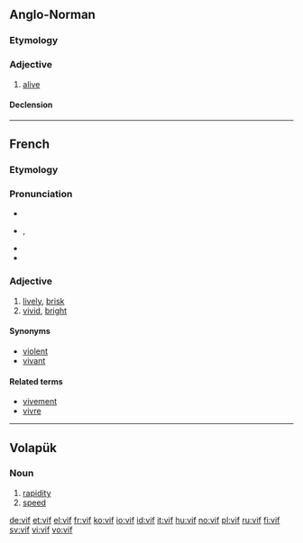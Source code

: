 {{also|víf}}
==Anglo-Norman==

===Etymology===
{{etyl|la|xno}} {{term|vivus|vīvus|alive, living|lang=la}}

===Adjective===
{{head|xno|adjective|g=m}}

# [[alive]]

====Declension====
{{xno-decl-adj|ssm={{l|xno|vis}} or less commonly {{l|xno|vifs}}|opm={{l|xno|vis}} or less commonly {{l|xno|vifs}}|ssf=vive|osf=vive|spf=vives|opf=vives}}

----

==French==

===Etymology===
{{etyl|la|fr}} {{term|vivus|vīvus|alive, living|lang=la}}

===Pronunciation===
* {{audio|Fr-vif.ogg|audio}}
* {{IPA|/vif/|lang=fr}}, {{SAMPA|/vif/}}
* {{audio|Fr-Paris--vif.ogg|Audio (Paris)}}
* {{homophones|vifs|lang=fr}}

===Adjective===
{{fr-adj|f=vive}}

# [[lively]], [[brisk]]
# [[vivid]], [[bright]]

====Synonyms====
* [[violent]]
* [[vivant]]

====Related terms====
* [[vivement]]
* [[vivre]]

----

==Volapük==

===Noun===
{{head|vo|noun}}

# [[rapidity]]
# [[speed]]<!--aren't these two the same?-->

[[de:vif]]
[[et:vif]]
[[el:vif]]
[[fr:vif]]
[[ko:vif]]
[[io:vif]]
[[id:vif]]
[[it:vif]]
[[hu:vif]]
[[no:vif]]
[[pl:vif]]
[[ru:vif]]
[[fi:vif]]
[[sv:vif]]
[[vi:vif]]
[[vo:vif]]
